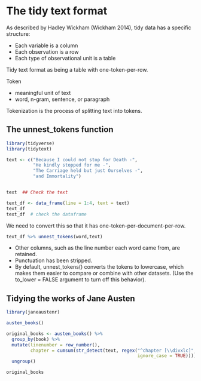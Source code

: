 # The tidy text format

As described by Hadley Wickham (Wickham 2014), tidy data has a specific structure:

* Each variable is a column
* Each observation is a row
* Each type of observational unit is a table

Tidy text format as being a table with one-token-per-row.

Token

* meaningful unit of text
* word, n-gram, sentence, or paragraph

Tokenization is the process of splitting text into tokens.

## The unnest_tokens function

```r

library(tidyverse)
library(tidytext)

text <- c("Because I could not stop for Death -",
          "He kindly stopped for me -",
          "The Carriage held but just Ourselves -",
          "and Immortality")


text  ## Check the text

text_df <- data_frame(line = 1:4, text = text)
text_df
text_df  # check the dataframe

```

We need to convert this so that it has one-token-per-document-per-row. 

```r

text_df %>% unnest_tokens(word,text)

```

* Other columns, such as the line number each word came from, are retained.
* Punctuation has been stripped.
* By default, unnest_tokens() converts the tokens to lowercase, which makes them easier to compare or combine with other datasets. (Use the to_lower = FALSE argument to turn off this behavior).

## Tidying the works of Jane Austen

```r

library(janeaustenr)

austen_books()

original_books <- austen_books() %>%
  group_by(book) %>%
  mutate(linenumber = row_number(),
         chapter = cumsum(str_detect(text, regex("^chapter [\\divxlc]",
                                                 ignore_case = TRUE)))) %>%
  ungroup()

original_books

```

